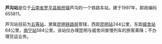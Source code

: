 {{unreferenced|time=2013-05-20T00:38:34+00:00}}
{{noteTA
|1=zh-cn:始发车次; zh-hk:列車班次;
|2=zh-cn:车次; zh-hk:班次;
}}
{{Infobox China railway station 
|车站名称 = 芦沟站
|车站名称拼音 = 
|电报码 = LOM
|拼音码 = LGO
|车站地址 = [[云南省|云南省]][[曲靖市|曲靖市]][[罗平县|罗平县]][[板桥镇_(羅平縣)|板桥镇]]金鸡村芦沟
|归属 = [[昆明铁路局|昆明铁路局]]
|车站等级 = [[五等站|五等站]]
|线路 = [[南昆铁路|南昆铁路]]
}}
'''芦沟站'''是位于[[云南省|云南省]][[罗平县|罗平县]][[板桥镇_(羅平縣)|板桥镇]]芦沟的一个铁路车站，建于1997年，邮政编码655811。

芦沟站目前为[[五等站|五等站]]，隶属[[昆明铁路局|昆明铁路局]]管辖，西距[[昆明站|昆明站]]244公里，东距[[威舍站|威舍站]]64公里，[[南宁站|南宁站]]584公里。该站仅办理昆明与威舍间普慢列车的旅客乘降；不办理货运业务。




{{start rail box|中国铁路}}
{{s-inop|[[罗平站|罗平站]]|[[昆明站|昆明]]方向}}
{{s-line|[[南昆铁路|南昆铁路]]}}
{{s-inop|[[江所田站|江所田站]]|[[南宁站|南宁]]方向}}
{{end box}}


{{南昆铁路}}
{{昆明铁路局}}
{{云南省铁路}}